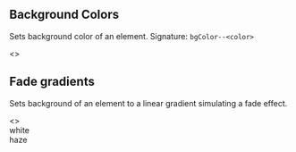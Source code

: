 
<Meta title="Style Utilities/Background"  />

## Background Colors
Sets background color of an element. Signature: `bgColor--<color>`

<Story name="Background Colors">
  <>
    <ClassTableLayout
      headers={['class', 'description']}
      rows={[
        ['bgColor--white', 'Sets background color var(--color-white)'],
        ['bgColor--haze', 'Sets background color var(--color-haze)'],
        ['bgColor--lightGray', 'Sets background color var(--color-lightGray)'],
        ['bgColor--orange', 'Sets background color var(--color-orange)'],
        ['bgColor--charcoal', 'Sets background color var(--color-charcoal)'],
        ['bgColor--navy', 'Sets background color var(--color-navy)'],
        ['bgColor--aqua', 'Sets background color var(--color-aqua)'],
        ['bgColor--gray', 'Sets background color var(--color-gray)'],
        ['bgColor--red', 'Sets background color var(--color-red)'],
        ['bgColor--purple', 'Sets background color var(--color-purple)'],
      ]} 
    />
    <div style={containerStyles}>
      <Item label="bgColor--white"><div className="bgColor--white rounded--all" style={generalStyles} /></Item>
      <Item label="bgColor--haze"><div className="bgColor--haze rounded--all" style={generalStyles} /></Item>
      <Item label="bgColor--lightGray"><div className="bgColor--lightGray rounded--all" style={generalStyles} /></Item>
      <Item label="bgColor--orange"><div className="bgColor--orange rounded--all" style={generalStyles} /></Item>
      <Item label="bgColor--charcoal"><div className="bgColor--charcoal rounded--all" style={generalStyles} /></Item>
      <Item label="bgColor--navy"><div className="bgColor--navy rounded--all" style={generalStyles} /></Item>
      <Item label="bgColor--aqua"><div className="bgColor--aqua rounded--all" style={generalStyles} /></Item>
      <Item label="bgColor--gray"><div className="bgColor--gray rounded--all" style={generalStyles} /></Item>
      <Item label="bgColor--red"><div className="bgColor--red rounded--all" style={generalStyles} /></Item>
      <Item label="bgColor--purple"><div className="bgColor--purple rounded--all" style={generalStyles} /></Item>
    </div>
  </>
</Story>

## Fade gradients
Sets background of an element to a linear gradient simulating a fade effect.

<Story name="Fade gradients">
  <>
    <ClassTableLayout
      headers={['class', 'description']}
      rows={[
        ['bgFade--left--white', 'Sets linear gradient from left (white) to right (transparent)'],
        ['bgFade--top--white', 'Sets linear gradient from top (white) to bottom (transparent)'],
        ['bgFade--bottom--white', 'Sets linear gradient from bottom (white) to top (transparent)'],
        ['bgFade--right--white', 'Sets linear gradient from right (white) to left (transparent)'],
        ['bgFade--left--haze', 'Sets linear gradient from left (haze) to right (transparent)'],
        ['bgFade--top--haze', 'Sets linear gradient from top (haze) to bottom (transparent)'],
        ['bgFade--bottom--haze', 'Sets linear gradient from bottom (haze) to top (transparent)'],
        ['bgFade--right--haze', 'Sets linear gradient from right (haze) to left (transparent)'],
      ]} 
    />
  <div style={labelStyle}>white</div>
  <div
    style={{
      backgroundColor: "#f7f7f7",
      backgroundImage: "url(data:image/png;base64,iVBORw0KGgoAAAANSUhEUgAAAAcAAAAHCAYAAADEUlfTAAAAHElEQVQYV2M8fPiwLwMOwAiStLW13YxNftBJAgAx2BqeI9XcBAAAAABJRU5ErkJggg==)",
      display: "inline-flex"
    }}
  >
    <div className="display--inlineFlex">
      <div class="media--xl bgFade--left--white"></div>
      <div class="media--xl bgFade--top--white"></div>
      <div class="media--xl bgFade--bottom--white"></div>
      <div class="media--xl bgFade--right--white"></div>
    </div>
  </div>
  <div style={labelStyle}>haze</div>
  <div
    style={{
      backgroundImage: "linear-gradient(45deg, #DDD 25%, transparent 25%), linear-gradient(-45deg, #DDD 25%, transparent 25%), linear-gradient(45deg, transparent 75%, #DDD 75%), linear-gradient(-45deg, transparent 75%, #DDD 75%)",
      backgroundSize: "20px 20px",
      backgroundPosition: "0 0, 0 10px, 10px -10px, -10px 0px",
      display: "inline-flex"
    }}
  >
    <div className="display--inlineFlex">
      <div class="media--xl bgFade--left--haze"></div>
      <div class="media--xl bgFade--top--haze"></div>
      <div class="media--xl bgFade--bottom--haze"></div>
      <div class="media--xl bgFade--right--haze"></div>
    </div>
  </div>
  </>
</Story>